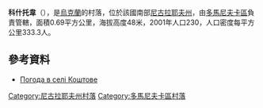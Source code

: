 {{coord|47|40|36|N|31|4|54|E|scale:100000|display=title}}

'''科什托韋'''（{{lang-uk|Коштове}}），是[[烏克蘭|烏克蘭]]的村落，位於該國南部[[尼古拉耶夫州|尼古拉耶夫州]]，由[[多馬尼夫卡區|多馬尼夫卡區]]負責管轄，面積0.69平方公里，海拔高度48米，2001年人口230，人口密度每平方公里333.3人。

==參考資料==
* [http://weather.in.ua/ua/nikolaevskaja/11900 Погода в селі Коштове] {{Wayback|url=http://weather.in.ua/ua/nikolaevskaja/11900 |date=20200201050717 }}

[[Category:尼古拉耶夫州村落|Category:尼古拉耶夫州村落]]
[[Category:多馬尼夫卡區村落|Category:多馬尼夫卡區村落]]


{{Mykolaiv-geo-stub}}